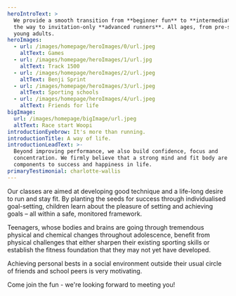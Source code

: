 ```yaml
---
heroIntroText: >
  We provide a smooth transition from **beginner fun** to **intermediate**, all
  the way to invitation-only **advanced runners**. All ages, from pre-school to
  young adults.
heroImages:
  - url: /images/homepage/heroImages/0/url.jpeg
    altText: Games
  - url: /images/homepage/heroImages/1/url.jpg
    altText: Track 1500
  - url: /images/homepage/heroImages/2/url.jpeg
    altText: Benji Sprint
  - url: /images/homepage/heroImages/3/url.jpeg
    altText: Sporting schools
  - url: /images/homepage/heroImages/4/url.jpeg
    altText: Friends for life
bigImage:
  url: /images/homepage/bigImage/url.jpeg
  altText: Race start Woopi
introductionEyebrow: It's more than running.
introductionTitle: A way of life.
introductionLeadText: >-
  Beyond improving performance, we also build confidence, focus and
  concentration. We firmly believe that a strong mind and fit body are key
  components to success and happiness in life.
primaryTestimonial: charlotte-wallis
---
```

Our classes are aimed at developing good technique and a life-long desire to run and stay fit. By planting the seeds for success through individualised goal-setting, children learn about the pleasure of setting and achieving goals – all within a safe, monitored framework.

Teenagers, whose bodies and brains are going through tremendous physical and chemical changes throughout adolescence, benefit from physical challenges that either sharpen their existing sporting skills or establish the fitness foundation that they may not yet have developed.

Achieving personal bests in a social environment outside their usual circle of friends and school peers is very motivating.

Come join the fun - we're looking forward to meeting you!
